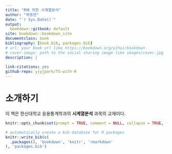```yaml
--- 
title: "R에 의한 시계열분석"
author: "박동련"
date: "`r Sys.Date()`"
output:
  bookdown::gitbook: default
site: bookdown::bookdown_site
documentclass: book
bibliography: [book.bib, packages.bib]
# url: your book url like https://bookdown.org/yihui/bookdown
# cover-image: path to the social sharing image like images/cover.jpg
description: |
  
link-citations: yes
github-repo: yjyjpark/TS-with-R
---
```


# 소개하기{-}
이 책은 한신대학교 응용통계학과의 **시계열분석** 과목의 교재이다. 

```r
knitr::opts_chunk$set(prompt = TRUE, comment = NULL, collapse = TRUE, fig.width=5, fig.asp=0.9)
```



```r
# automatically create a bib database for R packages
knitr::write_bib(c(
  .packages(), 'bookdown', 'knitr', 'rmarkdown'
), 'packages.bib')
```
